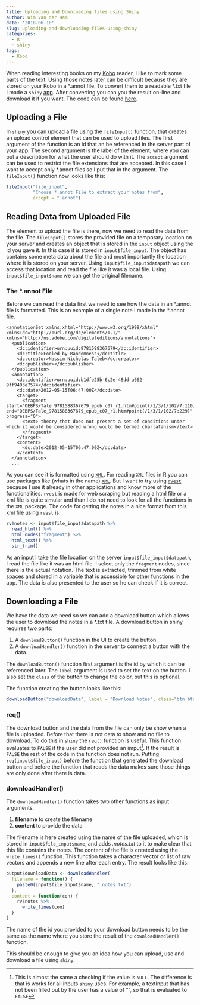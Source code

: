 ```yaml
---
title: Uploading and Downloading files using Shiny
author: Wim van der Ham
date: '2018-06-18'
slug: uploading-and-downloading-files-using-shiny
categories:
  - R
  - shiny
tags:
  - Kobo
---
```


When reading interesting books on my [Kobo](https://www.kobo.com/) reader, I like to mark some parts of the text. Using those notes later can be difficult because they are stored on your Kobo in a \*.annot file. To convert them to a readable \*.txt file I made a `shiny` [app](https://maracuya.shinyapps.io/extract_notes_kobo/). After converting you can you the result on-line and download it if you want. The code can be found [here](https://github.com/wfjvdham/kobo_note_extractor).

## Uploading a File

In `shiny` you can upload a file using the `fileInput()` function, that creates an upload control element that can be used to upload files. The first argument of the function is an id that an be referenced in the server part of your app. The second argument is the label of the element, where you can put a description for what the user should do with it. The `accept` argument can be used to restrict the file extensions that are accepted. In this case I want to accept only \*.annot files so I put that in the argument. The `fileInput()` function now looks like this:

```r
fileInput("file_input",
          "Choose *.annot File to extract your notes from",
          accept = ".annot")
```

## Reading Data from Uploaded File

The element to upload the file is there, now we need to read the data from the file. The `fileInput()` stores the provided file on a temporary location on your server and creates an object that is stored in the `input` object using the id you gave it. In this case it is stored in `input$file_input`. The object has contains some meta data about the file and most importantly the location where it is stored on your server. Using `input$file_input$datapath` we can access that location and read the file like it was a local file. Using `input$file_input$name` we can get the original filename.

### The \*.annot File

Before we can read the data first we need to see how the data in an \*.annot file is formatted. This is an example of a single note I made in the \*.annot file.

```
<annotationSet xmlns:xhtml="http://www.w3.org/1999/xhtml" xmlns:dc="http://purl.org/dc/elements/1.1/" xmlns="http://ns.adobe.com/digitaleditions/annotations">
  <publication>
    <dc:identifier>urn:uuid:9781588367679</dc:identifier>
    <dc:title>Fooled by Randomness</dc:title>
    <dc:creator>Nassim Nicholas Taleb</dc:creator>
    <dc:publisher></dc:publisher>
  </publication>
  <annotation>
    <dc:identifier>urn:uuid:b1dfe25b-6c2e-48dd-a662-9ff9403e7574</dc:identifier>
    <dc:date>2012-05-15T06:47:00Z</dc:date>
    <target>
      <fragment start="OEBPS/Tale_9781588367679_epub_c07_r1.htm#point(/1/3/1/102/7:110)" end="OEBPS/Tale_9781588367679_epub_c07_r1.htm#point(/1/3/1/102/7:229)" progress="0">
      <text> theory that does not present a set of conditions under which it would be considered wrong would be termed charlatanism</text>
      </fragment>
    </target>
    <content>
      <dc:date>2012-05-15T06:47:00Z</dc:date>
    </content>
  </annotation>
  ...
```

As you can see it is formatted using [`XML`](https://en.wikipedia.org/wiki/XML). For reading `XML` files in R you can use packages like (whats in the name) [`XML`](http://www.omegahat.net/RSXML/). But I want to try using [`rvest`](https://github.com/hadley/rvest) because I use it already in other applications and know more of the functionalities. `rvest` is made for web scraping but reading a html file or a xml file is quite simular and than I do not need to look for all the functions in the `XML` package. The code for getting the notes in a nice format from this xml file using `rvest` is:

```r
rv$notes <- input$file_input$datapath %>%
  read_html() %>%
  html_nodes("fragment") %>%
  html_text() %>%
  str_trim()
```

As an input I take the file location on the server `input$file_input$datapath`, I read the file like it was an html file. I select only the `fragment` nodes, since there is the actual notation. The text is extracted, trimmed from white spaces and stored in a variable that is accessible for other functions in the app. The data is also presented to the user so he can check if it is correct.

## Downloading a File

We have the data we need so we can add a download button which allows the user to download the notes in a \*.txt file. A download button in shiny requires two parts:

1. A `downloadButton()` function in the UI to create the button.
1. A `downloadHandler()` function in the server to connect a button with the data.

The `downloadButton()` function first argument is the id by which it can be referenced later. The `label` argument is used to set the text on the button. I also set the `class` of the button to change the color, but this is optional.

The function creating the button looks like this:

```r
downloadButton("downloadData", label = "Download Notes", class="btn btn-primary")
```

### req()

The download button and the data from the file can only be show when a file is uploaded. Before that there is not data to show and no file to download. To do this in `shiny` the `req()` function is useful. This function evaluates to `FALSE` if the user did not provided an imput[^truthy]. If the result is `FALSE` the rest of the code in the function does not run. Putting `req(input$file_input)` before the function that generated the download button and before the function that reads the data makes sure those things are only done after there is data.

### downloadHandler()

The `downloadHandler()` function takes two other functions as input arguments.

1. **filename** to create the filename
1. **content** to provide the data

The filename is here created using the name of the file uploaded, which is stored in `input$file_input$name`, and adds *.notes.txt* to it to make clear that this file contains the notes. The content of the file is created using the `write_lines()` function. This function takes a character vector or list of raw vectors and appends a new line after each entry. The result looks like this:

```r
output$downloadData <- downloadHandler(
  filename = function() {
    paste0(input$file_input$name, ".notes.txt")
  },
  content = function(con) {
    rv$notes %>%
      write_lines(con)
  }
)
```

The name of the id you provided to your download button needs to be the same as the name where you store the result of the `downloadHandler()` function.

This should be enough to give you an idea how you can upload, use and download a file using `shiny`.

[^truthy]: This is almost the same a checking if the value is `NULL`. The difference is that is works for all inputs `shiny` uses. For example, a textInput that has not been filled out by the user has a value of "", so that is evaluated to `FALSE`
